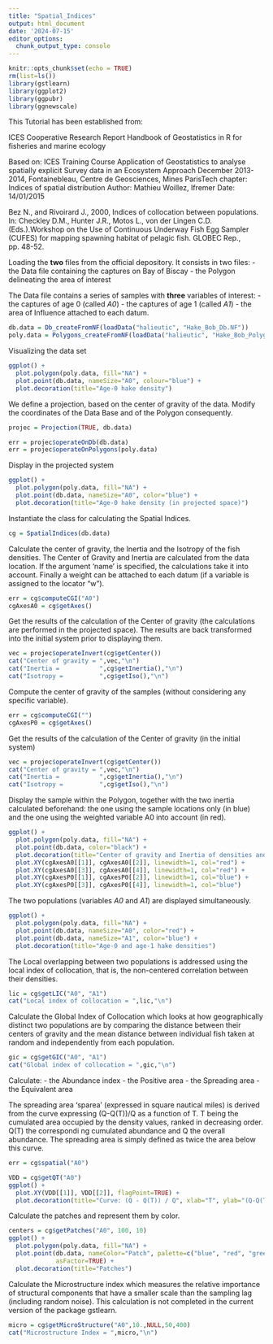 ```yaml
---
title: "Spatial_Indices"
output: html_document
date: '2024-07-15'
editor_options: 
  chunk_output_type: console
---
```


```r
knitr::opts_chunk$set(echo = TRUE)
rm(list=ls())
library(gstlearn)
library(ggplot2)
library(ggpubr)
library(ggnewscale)
```

This Tutorial has been established from:

ICES Cooperative Research Report
Handbook of Geostatistics in R for fisheries and marine ecology

Based on: 
ICES Training Course
Application of Geostatistics to analyse spatially explicit Survey data
in an Ecosystem Approach
December 2013-2014, Fontainebleau, Centre de Geosciences, Mines ParisTech 
chapter:      Indices of spatial distribution
Author:       Mathieu Woillez, Ifremer
Date:         14/01/2015

Bez N., and Rivoirard J., 2000, Indices of collocation between populations. In: Checkley D.M., Hunter J.R., Motos L., von der Lingen C.D. (Eds.).Workshop on the Use of Continuous Underway Fish Egg Sampler (CUFES) for mapping spawning habitat of pelagic fish. GLOBEC Rep., pp. 48-52.

Loading the **two** files from the official depository. It consists in two files:
- the Data file containing the captures on Bay of Biscay
- the Polygon delineating the area of interest

The Data file contains a series of samples with **three** variables of interest:
- the captures of age 0 (called *A0*)
- the captures of age 1 (called *A1*)
- the area of Influence attached to each datum.

```r
db.data = Db_createFromNF(loadData("halieutic", "Hake_Bob_Db.NF"))
poly.data = Polygons_createFromNF(loadData("halieutic", "Hake_Bob_Polygon.NF"))
```

Visualizing the data set

```r
ggplot() + 
  plot.polygon(poly.data, fill="NA") + 
  plot.point(db.data, nameSize="A0", colour="blue") +
  plot.decoration(title="Age-0 hake density")
```

We define a projection, based on the center of gravity of the data. Modify the coordinates of the Data Base and of the Polygon consequently.

```r
projec = Projection(TRUE, db.data)

err = projec$operateOnDb(db.data)
err = projec$operateOnPolygons(poly.data)
```

Display in the projected system

```r
ggplot() + 
  plot.polygon(poly.data, fill="NA") + 
  plot.point(db.data, nameSize="A0", color="blue") +
  plot.decoration(title="Age-0 hake density (in projected space)")
```

Instantiate the class for calculating the Spatial Indices.

```r
cg = SpatialIndices(db.data)
```

Calculate the center of gravity, the Inertia and the Isotropy of the fish densities. The Center of Gravity and Inertia are calculated from the data location. If the argument 'name' is specified, the calculations take it into account. Finally a weight can be attached to each datum (if a variable is assigned to the locator "w").

```r
err = cg$computeCGI("A0")
cgAxesA0 = cg$getAxes()
```

Get the results of the calculation of the Center of gravity (the calculations are performed in the projected space). The results are back transformed into the initial system prior to displaying them.

```r
vec = projec$operateInvert(cg$getCenter())
cat("Center of gravity = ",vec,"\n")
cat("Inertia =           ",cg$getInertia(),"\n")
cat("Isotropy =          ",cg$getIso(),"\n")
```

Compute the center of gravity of the samples (without considering any specific variable).

```r
err = cg$computeCGI("")
cgAxesP0 = cg$getAxes()
```

Get the results of the calculation of the Center of gravity (in the initial system)

```r
vec = projec$operateInvert(cg$getCenter())
cat("Center of gravity = ",vec,"\n")
cat("Inertia =           ",cg$getInertia(),"\n")
cat("Isotropy =          ",cg$getIso(),"\n")
```

Display the sample within the Polygon, together with the two inertia calculated beforehand: the one using the sample locations only (in blue) and the one using the weighted variable A0 into account (in red).

```r
ggplot() + 
  plot.polygon(poly.data, fill="NA") + 
  plot.point(db.data, color="black") +
  plot.decoration(title="Center of gravity and Inertia of densities and Samples") +
  plot.XY(cgAxesA0[[1]], cgAxesA0[[2]], linewidth=1, col="red") + 
  plot.XY(cgAxesA0[[3]], cgAxesA0[[4]], linewidth=1, col="red") +
  plot.XY(cgAxesP0[[1]], cgAxesP0[[2]], linewidth=1, col="blue") + 
  plot.XY(cgAxesP0[[3]], cgAxesP0[[4]], linewidth=1, col="blue")
```

The two populations (variables *A0* and *A1*) are displayed simultaneously.

```r
ggplot() + 
  plot.polygon(poly.data, fill="NA") + 
  plot.point(db.data, nameSize="A0", color="red") +
  plot.point(db.data, nameSize="A1", color="blue") +
  plot.decoration(title="Age-0 and age-1 hake densities") 
```

The Local overlapping between two populations is addressed using the local index of collocation, that is, the non-centered correlation between their densities.

```r
lic = cg$getLIC("A0", "A1")
cat("Local index of collocation = ",lic,"\n")
```

Calculate the Global Index of Collocation which looks at how geographically distinct two populations are by comparing the distance between their centers of gravity and the mean distance between individual fish taken at random and independently from each population.

```r
gic = cg$getGIC("A0", "A1")
cat("Global index of collocation = ",gic,"\n")
```

Calculate:
- the Abundance index
- the Positive area
- the Spreading area
- the Equivalent area

The spreading area 'sparea' (expressed in square nautical miles) is derived from
 the curve expressing (Q-Q(T))/Q as a function of T. T being the cumulated area 
occupied by the density values, ranked in decreasing order. Q(T) the correspondi
ng cumulated abundance and Q the overall abundance. The spreading area is simply
 defined as twice the area below this curve.

```r
err = cg$spatial("A0")

VDD = cg$getQT("A0")
ggplot() + 
  plot.XY(VDD[[1]], VDD[[2]], flagPoint=TRUE) + 
  plot.decoration(title="Curve: (Q - Q(T)) / Q", xlab="T", ylab="(Q-Q(T))/Q") 
```

Calculate the patches and represent them by color.

```r
centers = cg$getPatches("A0", 100, 10)
ggplot() + 
  plot.polygon(poly.data, fill="NA") + 
  plot.point(db.data, nameColor="Patch", palette=c("blue", "red", "green", "black"),
             asFactor=TRUE) +
  plot.decoration(title="Patches")
```

Calculate the Microstructure index which measures the relative importance of structural components that have a smaller scale than the sampling lag (including random noise). This calculation is not completed in the current version of the package gstlearn.

```r
micro = cg$getMicroStructure("A0",10.,NULL,50,400)
cat("Microstructure Index = ",micro,"\n")
```
